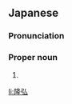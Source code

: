 ==Japanese==
{{ja-kanjitab|たか|ひろ}}

===Pronunciation===
{{ja-pron|たかひろ}}

===Proper noun===
{{ja-pos|proper|たかひろ}}

# {{given name|male|lang=ja|sort=たかひろ}}

[[li:隆弘]]
